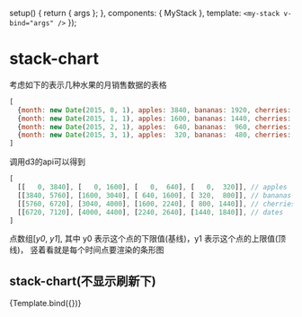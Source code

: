 

<Meta title="D3/stack" component={MyStack} argTypes={{}} />

  setup() {
    return { args };
  },
  components: { MyStack },
  template: `<my-stack v-bind="args" />`
});

# stack-chart
考虑如下的表示几种水果的月销售数据的表格
```js
[
  {month: new Date(2015, 0, 1), apples: 3840, bananas: 1920, cherries: 960, dates: 400},
  {month: new Date(2015, 1, 1), apples: 1600, bananas: 1440, cherries: 960, dates: 400},
  {month: new Date(2015, 2, 1), apples:  640, bananas:  960, cherries: 640, dates: 400},
  {month: new Date(2015, 3, 1), apples:  320, bananas:  480, cherries: 640, dates: 400}
]
```
调用d3的api可以得到

```js
[
  [[   0, 3840], [   0, 1600], [   0,  640], [   0,  320]], // apples
  [[3840, 5760], [1600, 3040], [ 640, 1600], [ 320,  800]], // bananas
  [[5760, 6720], [3040, 4000], [1600, 2240], [ 800, 1440]], // cherries
  [[6720, 7120], [4000, 4400], [2240, 2640], [1440, 1840]], // dates
]
```

点数组[*y0*, *y1*], 其中 y0 表示这个点的下限值(基线)，y1 表示这个点的上限值(顶线)， 竖着看就是每个时间点要渲染的条形图

## stack-chart(不显示刷新下)
<Canvas>
  <Story
    name="default"
    args={{
      n: 1,
    }}
  >
    {Template.bind({})}
  </Story>
</Canvas>

<ArgsTable story="default" />
